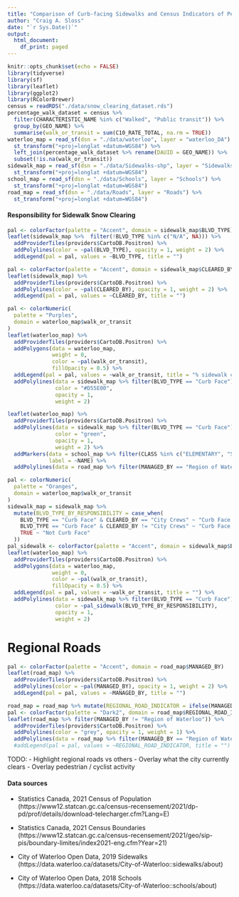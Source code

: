 ```yaml
---
title: "Comparison of Curb-facing Sidewalks and Census Indicators of Pedestrian Activity in Waterloo, ON"
author: "Craig A. Sloss"
date: "`r Sys.Date()`"
output:
  html_document:
    df_print: paged
---
```


```r
knitr::opts_chunk$set(echo = FALSE)
library(tidyverse)
library(sf)
library(leaflet)
library(ggplot2)
library(RColorBrewer)
census = readRDS("./data/snow_clearing_dataset.rds")
percentage_walk_dataset = census %>%
  filter(CHARACTERISTIC_NAME %in% c("Walked", "Public transit")) %>%
  group_by(GEO_NAME) %>%
  summarise(walk_or_transit = sum(C10_RATE_TOTAL, na.rm = TRUE))
waterloo_map = read_sf(dsn = "./data/waterloo", layer = "waterloo_DA") %>% 
  st_transform("+proj=longlat +datum=WGS84") %>%
  left_join(percentage_walk_dataset %>% rename(DAUID = GEO_NAME)) %>%
  subset(!is.na(walk_or_transit))
sidewalk_map = read_sf(dsn = "./data/Sidewalks-shp", layer = "Sidewalks") %>% 
  st_transform("+proj=longlat +datum=WGS84")
school_map = read_sf(dsn = "./data/Schools", layer = "Schools") %>%
  st_transform("+proj=longlat +datum=WGS84")
road_map = read_sf(dsn = "./data/Roads", layer = "Roads") %>% 
  st_transform("+proj=longlat +datum=WGS84")
```

#### Responsibility for Sidewalk Snow Clearing
```r
pal <- colorFactor(palette = "Accent", domain = sidewalk_map$BLVD_TYPE)
leaflet(sidewalk_map %>%  filter(!BLVD_TYPE %in% c("N/A", NA))) %>%
  addProviderTiles(providers$CartoDB.Positron) %>%
  addPolylines(color = ~pal(BLVD_TYPE), opacity = 1, weight = 2) %>%
  addLegend(pal = pal, values = ~BLVD_TYPE, title = "")
```

```r
pal <- colorFactor(palette = "Accent", domain = sidewalk_map$CLEARED_BY)
leaflet(sidewalk_map) %>%
  addProviderTiles(providers$CartoDB.Positron) %>%
  addPolylines(color = ~pal(CLEARED_BY), opacity = 1, weight = 2) %>%
  addLegend(pal = pal, values = ~CLEARED_BY, title = "")
```


```r
pal <- colorNumeric(
  palette = "Purples",
  domain = waterloo_map$walk_or_transit
)
leaflet(waterloo_map) %>%
  addProviderTiles(providers$CartoDB.Positron) %>%
  addPolygons(data = waterloo_map,
              weight = 0,
              color = ~pal(walk_or_transit),
              fillOpacity = 0.5) %>%
  addLegend(pal = pal, values = ~walk_or_transit, title = "% sidewalk commuters") %>%
  addPolylines(data = sidewalk_map %>% filter(BLVD_TYPE == "Curb Face"),
               color = "#D55E00", 
               opacity = 1, 
               weight = 2)

```

```r
leaflet(waterloo_map) %>%
  addProviderTiles(providers$CartoDB.Positron) %>%
  addPolylines(data = sidewalk_map %>% filter(BLVD_TYPE == "Curb Face"),
               color = "green", 
               opacity = 1, 
               weight = 2) %>%
  addMarkers(data = school_map %>% filter(CLASS %in% c("ELEMENTARY", "SECONDARY")),
             label = ~NAME) %>%
  addPolylines(data = road_map %>% filter(MANAGED_BY == "Region of Waterloo"), color = "purple", opacity = 1, weight = 2)
```


```r
pal <- colorNumeric(
  palette = "Oranges",
  domain = waterloo_map$walk_or_transit
)
sidewalk_map = sidewalk_map %>%
  mutate(BLVD_TYPE_BY_RESPONSIBILITY = case_when(
    BLVD_TYPE == "Curb Face" & CLEARED_BY == "City Crews" ~ "Curb Face - Cleared by City",
    BLVD_TYPE == "Curb Face" & CLEARED_BY != "City Crews" ~ "Curb Face - Not Cleared by City",
    TRUE ~ "Not Curb Face"
  ))
pal_sidewalk <- colorFactor(palette = "Accent", domain = sidewalk_map$BLVD_TYPE_BY_RESPONSIBILITY)
leaflet(waterloo_map) %>%
  addProviderTiles(providers$CartoDB.Positron) %>%
  addPolygons(data = waterloo_map,
              weight = 0,
              color = ~pal(walk_or_transit),
              fillOpacity = 0.5) %>%
  addLegend(pal = pal, values = ~walk_or_transit, title = "") %>%
  addPolylines(data = sidewalk_map %>% filter(BLVD_TYPE == "Curb Face"),
               color = ~pal_sidewalk(BLVD_TYPE_BY_RESPONSIBILITY), 
               opacity = 1, 
               weight = 2)

```


# Regional Roads



```r
pal <- colorFactor(palette = "Accent", domain = road_map$MANAGED_BY)
leaflet(road_map) %>%
  addProviderTiles(providers$CartoDB.Positron) %>%
  addPolylines(color = ~pal(MANAGED_BY), opacity = 1, weight = 2) %>%
  addLegend(pal = pal, values = ~MANAGED_BY, title = "")
```

```r
road_map = road_map %>% mutate(REGIONAL_ROAD_INDICATOR = ifelse(MANAGED_BY == "Region of Waterloo", "Regional Road", "Other"))
pal <- colorFactor(palette = "Dark2", domain = road_map$REGIONAL_ROAD_INDICATOR)
leaflet(road_map %>% filter(MANAGED_BY != "Region of Waterloo")) %>%
  addProviderTiles(providers$CartoDB.Positron) %>%
  addPolylines(color = "grey", opacity = 1, weight = 1) %>%
  addPolylines(data = road_map %>% filter(MANAGED_BY == "Region of Waterloo"), color = "red", opacity = 1, weight = 2)
  #addLegend(pal = pal, values = ~REGIONAL_ROAD_INDICATOR, title = "")
```

TODO:
- Highlight regional roads vs others
- Overlay what the city currently clears
- Overlay pedestrian / cyclist activity

#### Data sources 

* Statistics Canada, 2021 Census of Population (https://www12.statcan.gc.ca/census-recensement/2021/dp-pd/prof/details/download-telecharger.cfm?Lang=E)

* Statistics Canada, 2021 Census Boundaries (https://www12.statcan.gc.ca/census-recensement/2021/geo/sip-pis/boundary-limites/index2021-eng.cfm?Year=21)

* City of Waterloo Open Data, 2019 Sidewalks (https://data.waterloo.ca/datasets/City-of-Waterloo::sidewalks/about)

* City of Waterloo Open Data, 2018 Schools (https://data.waterloo.ca/datasets/City-of-Waterloo::schools/about)
